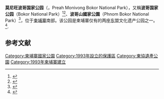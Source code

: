 {{Infobox Protected area
| name = 莫尼旺波哥国家公园
| iucn_category = II
| photo = Crinum asiaticum 1.jpg
| photo_caption = 莫尼旺波哥国家公园中的[[文殊兰|文殊兰]]
| map = Cambodia
| relief = yes
| map_width = 240
| map_caption = Location in Cambodia
| location = {{flag|Cambodia}}
| nearest_city = [[贡布省|贡布省]]
| lat_d           = 10
| lat_m           = 51
| lat_s           = 43
| lat_NS          = N
| long_d          = 104
| long_m          = 01
| long_s          = 56
| long_EW         = E
| coords_ref = <ref name="wdpa">{{cite web | title=Preah Monivong National Park | url=http://www.wdpa.org/siteSheet.aspx?sitecode=68856 | publisher=[[世界保护监测中心|WCMC]] | accessdate=2009-08-29 }}{{dead link|date=2018年1月 |bot=InternetArchiveBot |fix-attempted=yes }}</ref>
| area = {{convert|1423.17|km2|sqmi|abbr=on}}<ref name="wdpa" />
| established = 1993年<ref name="wdpa" />
| visitation_num = 
| visitation_year = 
| governing_body = 
}}
'''莫尼旺波哥国家公园'''（{{lang-km|ឧទ្យានជាតិព្រះមុនីវង្ស បូកគោ}}，Preah Monivong Bokor National Park），又稱'''波哥国家公园'''（Bokor National Park）<ref name="lp">{{cite web | title=Lonely Planet Bokor National Park | url=http://www.lonelyplanet.com/cambodia/south-coast/bokor-national-park | publisher=[[Lonely_Planet|Lonely Planet]] | accessdate=2009-08-29 | archive-date=2019-12-21 | archive-url=https://web.archive.org/web/20191221151540/https://www.lonelyplanet.com/cambodia/south-coast/bokor-national-park | dead-url=no }}</ref><ref name="wikivoyage">{{cite web | title=Wikivoyage Bokor National Park | url=https://en.wikivoyage.org/wiki/Bokor_National_Park | publisher=[[Wikivoyage|Wikivoyage]] | accessdate=2009-08-29 | archive-date=2021-01-24 | archive-url=https://web.archive.org/web/20210124225926/https://en.wikivoyage.org/wiki/Bokor_National_Park | dead-url=no }}</ref>、'''波哥山國家公園'''（Phnom Bokor National Park）<ref name="googlemaps">{{cite web | title=Label on Google Street maps | url=http://maps.google.com/maps?ie=UTF8&ll=10.812,104.035&z=9 | publisher=[[Google_Maps|Google Maps]] | accessdate=2009-08-29}}</ref>，位于[[柬埔寨|柬埔寨]]南部。该公园是柬埔寨仅有的两座[[东盟|东盟]]文化遗产公园之一。<ref name="aseanhp">{{cite web | title=List of ASEAN Heritage Parks | url=http://www.aseanbiodiversity.org/index.php?option=com_content&view=article&id=343&Itemid=138 | publisher=[[ASEAN|ASEAN]] | accessdate=2009-08-29 | archive-date=2016-03-04 | archive-url=https://web.archive.org/web/20160304190647/http://aseanbiodiversity.org/index.php?id=343&itemid=138&option=com_content&view=article | dead-url=no }}</ref>.

== 参考文献 ==
{{Commonscat|Phnom Bokor National Park}}
{{Reflist}}
{{東協遺產公園}}

[[Category:柬埔寨國家公園|Category:柬埔寨國家公園]]
[[Category:1993年設立的保護區|Category:1993年設立的保護區]]
[[Category:東協遺產公園|Category:東協遺產公園]]
[[Category:1993年柬埔寨建立|Category:1993年柬埔寨建立]]